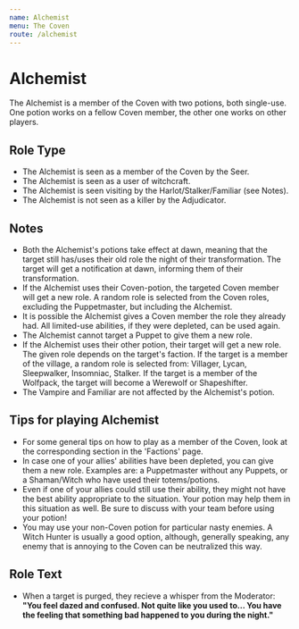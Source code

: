 ```yaml
---
name: Alchemist
menu: The Coven
route: /alchemist
---
```


# Alchemist

The Alchemist is a member of the Coven with two potions, both single-use. One potion works on a fellow Coven member, the other one works on other players.

## Role Type

- The Alchemist is seen as a member of the Coven by the Seer.
- The Alchemist is seen as a user of witchcraft.
- The Alchemist is seen visiting by the Harlot/Stalker/Familiar (see Notes).
- The Alchemist is not seen as a killer by the Adjudicator.

## Notes

- Both the Alchemist's potions take effect at dawn, meaning that the target still has/uses their old role the night of their transformation. The target will get a notification at dawn, informing them of their transformation.
- If the Alchemist uses their Coven-potion, the targeted Coven member will get a new role. A random role is selected from the Coven roles, excluding the Puppetmaster, but including the Alchemist.
- It is possible the Alchemist gives a Coven member the role they already had. All limited-use abilities, if they were depleted, can be used again.
- The Alchemist cannot target a Puppet to give them a new role.
- If the Alchemist uses their other potion, their target will get a new role. The given role depends on the target's faction. If the target is a member of the village, a random role is selected from: Villager, Lycan, Sleepwalker, Insomniac, Stalker. If the target is a member of the Wolfpack, the target will become a Werewolf or Shapeshifter.
- The Vampire and Familiar are not affected by the Alchemist's potion.

## Tips for playing Alchemist

- For some general tips on how to play as a member of the Coven, look at the corresponding section in the 'Factions' page.
- In case one of your allies' abilities have been depleted, you can give them a new role. Examples are: a Puppetmaster without any Puppets, or a Shaman/Witch who have used their totems/potions.
- Even if one of your allies could still use their ability, they might not have the best ability appropriate to the situation. Your potion may help them in this situation as well. Be sure to discuss with your team before using your potion!
- You may use your non-Coven potion for particular nasty enemies. A Witch Hunter is usually a good option, although, generally speaking, any enemy that is annoying to the Coven can be neutralized this way.

## Role Text

- When a target is purged, they recieve a whisper from the Moderator: **"You feel dazed and confused. Not quite like you used to... You have the feeling that something bad happened to you during the night."**
